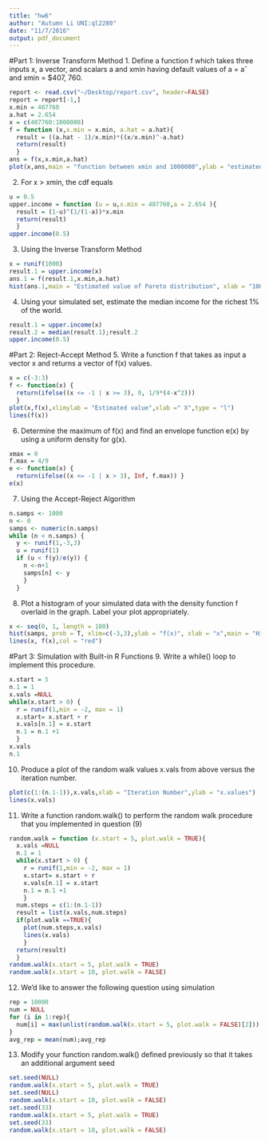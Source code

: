 ```yaml
---
title: "hw6"
author: "Autumn Li UNI:ql2280"
date: "11/7/2016"
output: pdf_document
---
```

#Part 1: Inverse Transform Method
1. Define a function f which takes three inputs x, a vector, and scalars a and xmin having default values of a = aˆ and xmin = $407, 760. 
```r
report <- read.csv("~/Desktop/report.csv", header=FALSE)
report = report[-1,]
x.min = 407760
a.hat = 2.654
x = c(407760:1000000)
f = function (x,x.min = x.min, a.hat = a.hat){
  result = ((a.hat - 1)/x.min)*((x/x.min)^-a.hat)
  return(result)
  }
ans = f(x,x.min,a.hat)
plot(x,ans,main = "function between xmin and 1000000",ylab = "estimated value",xlab = "value between xmin and 1000000")
```
2. For x > xmin, the cdf equals
```r
u = 0.5
upper.income = function (u = u,x.min = 407760,a = 2.654 ){
  result = (1-u)^(1/(1-a))*x.min
  return(result)
  }
upper.income(0.5)
```
3. Using the Inverse Transform Method
```r
x = runif(1000)
result.1 = upper.income(x)
ans.1 = f(result.1,x.min,a.hat)
hist(ans.1,main = "Estimated value of Pareto distribution", xlab = "1000 simulated draw")

```
4. Using your simulated set, estimate the median income for the richest 1% of the world.
```r
result.1 = upper.income(x)
result.2 = median(result.1);result.2
upper.income(0.5)
```
#Part 2: Reject-Accept Method
5. Write a function f that takes as input a vector x and returns a vector of f(x) values.
```r
x = c(-3:3)
f <- function(x) {
  return(ifelse((x <= -1 | x >= 3), 0, 1/9*(4-x^2))) 
  }
plot(x,f(x),xlimylab = "Estimated value",xlab =" X",type = "l")
lines(f(x))
```
6. Determine the maximum of f(x) and find an envelope function e(x) by using a uniform density for g(x).
```r
xmax = 0
f.max = 4/9
e <- function(x) {
  return(ifelse((x <= -1 | x > 3), Inf, f.max)) }
e(x)
```
7. Using the Accept-Reject Algorithm
```r
n.samps <- 1000
n <- 0  
samps <- numeric(n.samps)
while (n < n.samps) {
  y <- runif(1,-3,3)
  u = runif(1)
  if (u < f(y)/e(y)) {
    n <-n+1
    samps[n] <- y
    }
  }
```
8. Plot a histogram of your simulated data with the density function f overlaid in the graph. Label your plot appropriately.
```r
x <- seq(0, 1, length = 100)
hist(samps, prob = T, xlim=c(-3,3),ylab = "f(x)", xlab = "x",main = "Histogram of draws from f(x)")
lines(x, f(x),col = "red")
```
#Part 3: Simulation with Built-in R Functions
9. Write a while() loop to implement this procedure.
```r
x.start = 5
n.1 = 1
x.vals =NULL
while(x.start > 0) {
  r = runif(1,min = -2, max = 1)
  x.start= x.start + r
  x.vals[n.1] = x.start
  n.1 = n.1 +1
  }
x.vals
n.1
```
10. Produce a plot of the random walk values x.vals from above versus the iteration number. 
```r
plot(c(1:(n.1-1)),x.vals,xlab = "Iteration Number",ylab = "x.values")
lines(x.vals)
```
11. Write a function random.walk() to perform the random walk procedure that you implemented in question (9)
```r
random.walk = function (x.start = 5, plot.walk = TRUE){
  x.vals =NULL
  n.1 = 1
  while(x.start > 0) {
    r = runif(1,min = -2, max = 1)
    x.start= x.start + r
    x.vals[n.1] = x.start
    n.1 = n.1 +1
    }
  num.steps = c(1:(n.1-1))
  result = list(x.vals,num.steps)
  if(plot.walk ==TRUE){
    plot(num.steps,x.vals)
    lines(x.vals)
    }
  return(result)
  }
random.walk(x.start = 5, plot.walk = TRUE)
random.walk(x.start = 10, plot.walk = FALSE)
```
12. We’d like to answer the following question using simulation
```r
rep = 10000
num = NULL
for (i in 1:rep){
  num[i] = max(unlist(random.walk(x.start = 5, plot.walk = FALSE)[2]))
}
avg_rep = mean(num);avg_rep
```
13. Modify your function random.walk() defined previously so that it takes an additional argument seed
```r
set.seed(NULL)
random.walk(x.start = 5, plot.walk = TRUE)
set.seed(NULL)
random.walk(x.start = 10, plot.walk = FALSE)
set.seed(33)
random.walk(x.start = 5, plot.walk = TRUE)
set.seed(33)
random.walk(x.start = 10, plot.walk = FALSE)
```